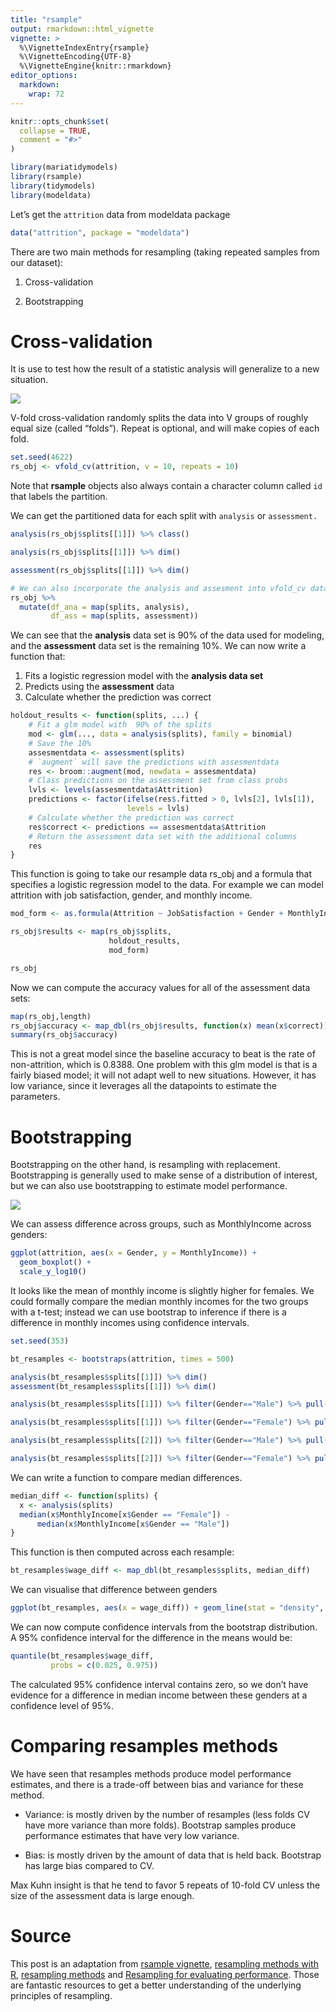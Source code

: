 ```yaml
---
title: "rsample"
output: rmarkdown::html_vignette
vignette: >
  %\VignetteIndexEntry{rsample}
  %\VignetteEncoding{UTF-8}
  %\VignetteEngine{knitr::rmarkdown}
editor_options: 
  markdown: 
    wrap: 72
---
```


```r
knitr::opts_chunk$set(
  collapse = TRUE,
  comment = "#>"
)
```

```r
library(mariatidymodels)
library(rsample)
library(tidymodels)
library(modeldata)
```

Let's get the `attrition` data from modeldata package

```r
data("attrition", package = "modeldata")
```

There are two main methods for resampling (taking repeated samples from
our dataset):

1.  Cross-validation

2.  Bootstrapping

# Cross-validation

It is use to test how the result of a statistic analysis will generalize
to a new situation.

![](https://raw.githubusercontent.com/topepo/rstudio-conf-2018/master/Materials/Part_2_Basic_Principals_files/figure-html/cv-plot-1.svg)

V-fold cross-validation randomly splits the data into V groups of
roughly equal size (called "folds"). Repeat is optional, and will make
copies of each fold.

```r
set.seed(4622)
rs_obj <- vfold_cv(attrition, v = 10, repeats = 10)
```

Note that **rsample** objects also always contain a character column
called `id` that labels the partition.

We can get the partitioned data for each split with `analysis` or
`assessment.`

```r
analysis(rs_obj$splits[[1]]) %>% class()

analysis(rs_obj$splits[[1]]) %>% dim()

assessment(rs_obj$splits[[1]]) %>% dim()

# We can also incorporate the analysis and assesment into vfold_cv data list
rs_obj %>% 
  mutate(df_ana = map(splits, analysis),
         df_ass = map(splits, assessment))


```

We can see that the **analysis** data set is 90% of the data used for
modeling, and the **assessment** data set is the remaining 10%. We can
now write a function that:

1.  Fits a logistic regression model with the **analysis data set**
2.  Predicts using the **assessment** data
3.  Calculate whether the prediction was correct

```r
holdout_results <- function(splits, ...) {
    # Fit a glm model with  90% of the splits
    mod <- glm(..., data = analysis(splits), family = binomial)
    # Save the 10%
    assesmentdata <- assessment(splits)
    # `augment` will save the predictions with assesmentdata
    res <- broom::augment(mod, newdata = assesmentdata)
    # Class predictions on the assessment set from class probs
    lvls <- levels(assesmentdata$Attrition)
    predictions <- factor(ifelse(res$.fitted > 0, lvls[2], lvls[1]),
                          levels = lvls)
    # Calculate whether the prediction was correct
    res$correct <- predictions == assesmentdata$Attrition
    # Return the assessment data set with the additional columns
    res
}
```

This function is going to take our resample data rs_obj and a formula
that specifies a logistic regression model to the data. For example we
can model attrition with job satisfaction, gender, and monthly income.

```r
mod_form <- as.formula(Attrition ~ JobSatisfaction + Gender + MonthlyIncome)
```

```r
rs_obj$results <- map(rs_obj$splits,
                      holdout_results,
                      mod_form)

rs_obj

```

Now we can compute the accuracy values for all of the assessment data
sets:

```r
map(rs_obj,length)
rs_obj$accuracy <- map_dbl(rs_obj$results, function(x) mean(x$correct))
summary(rs_obj$accuracy)
```

This is not a great model since the baseline accuracy to beat is the
rate of non-attrition, which is 0.8388. One problem with this glm model
is that is a fairly biased model; it will not adapt well to new
situations. However, it has low variance, since it leverages all the
datapoints to estimate the parameters.

# Bootstrapping

Bootstrapping on the other hand, is resampling with replacement.
Bootstrapping is generally used to make sense of a distribution of
interest, but we can also use bootstrapping to estimate model
performance.

![](https://raw.githubusercontent.com/topepo/rstudio-conf-2018/master/Materials/Part_2_Basic_Principals_files/figure-html/boot-plot-1.svg)

We can assess difference across groups, such as MonthlyIncome across
genders:

```r
ggplot(attrition, aes(x = Gender, y = MonthlyIncome)) + 
  geom_boxplot() + 
  scale_y_log10()
```

It looks like the mean of monthly income is slightly higher for females.
We could formally compare the median monthly incomes for the two groups
with a t-test; instead we can use bootstrap to inference if there is a
difference in monthly incomes using confidence intervals.

```r
set.seed(353) 

bt_resamples <- bootstraps(attrition, times = 500) 

analysis(bt_resamples$splits[[1]]) %>% dim() 
assessment(bt_resamples$splits[[1]]) %>% dim()

```

```r
analysis(bt_resamples$splits[[1]]) %>% filter(Gender=="Male") %>% pull(MonthlyIncome) %>% median()

analysis(bt_resamples$splits[[1]]) %>% filter(Gender=="Female") %>% pull(MonthlyIncome) %>% median()

analysis(bt_resamples$splits[[2]]) %>% filter(Gender=="Male") %>% pull(MonthlyIncome) %>% median()

analysis(bt_resamples$splits[[2]]) %>% filter(Gender=="Female") %>% pull(MonthlyIncome) %>% median()
```

We can write a function to compare median differences.

```r
median_diff <- function(splits) {
  x <- analysis(splits)
  median(x$MonthlyIncome[x$Gender == "Female"]) - 
      median(x$MonthlyIncome[x$Gender == "Male"])     
}
```

This function is then computed across each resample:

```r
bt_resamples$wage_diff <- map_dbl(bt_resamples$splits, median_diff)
```

We can visualise that difference between genders

```r
ggplot(bt_resamples, aes(x = wage_diff)) + geom_line(stat = "density", adjust = 1.25) + xlab("Difference in Median Monthly Income (Female - Male)")
```

We can now compute confidence intervals from the bootstrap distribution.
A 95% confidence interval for the difference in the means would be:

```r
quantile(bt_resamples$wage_diff, 
         probs = c(0.025, 0.975))
```

The calculated 95% confidence interval contains zero, so we don't have
evidence for a difference in median income between these genders at a
confidence level of 95%.

# Comparing resamples methods

We have seen that resamples methods produce model performance estimates,
and there is a trade-off between bias and variance for these method.

-   Variance: is mostly driven by the number of resamples (less folds CV
    have more variance than more folds). Bootstrap samples produce
    performance estimates that have very low variance.

-   Bias: is mostly driven by the amount of data that is held back.
    Bootstrap has large bias compared to CV.

Max Kuhn insight is that he tend to favor 5 repeats of 10-fold CV unless
the size of the assessment data is large enough.

# Source 

This post is an adaptation from [rsample
vignette](https://rsample.tidymodels.org/index.html), [resampling
methods with R](https://speakerdeck.com/statsfan/rsample-sampler),
[resampling
methods](https://github.com/topepo/rstudio-conf-2018/blob/master/Materials/Part_2_Basic_Principals.pdf)
and [Resampling for evaluating
performance](https://www.tmwr.org/resampling.html). Those are fantastic
resources to get a better understanding of the underlying principles of
resampling.
